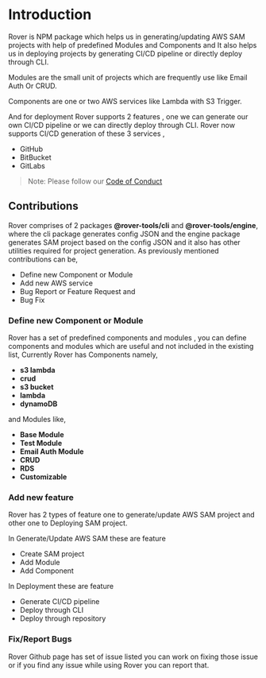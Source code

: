 # Introduction


Rover is NPM package which helps us in generating/updating AWS SAM projects with help of predefined Modules and Components and It also helps us in deploying projects by generating CI/CD pipeline or directly deploy through CLI.

Modules are the small  unit of projects which are frequently use like Email Auth Or CRUD.

Components are one or two AWS services like Lambda with S3 Trigger.

And for deployment Rover supports 2 features , one we can generate our own CI/CD pipeline or we can directly deploy through CLI.
Rover now supports CI/CD generation of these 3 services ,
* GitHub
* BitBucket
* GitLabs

> Note: Please follow our [Code of Conduct](Code%20of%20Conduct.mdx) 

## Contributions 
Rover comprises of 2 packages <b>@rover-tools/cli</b> and <b>@rover-tools/engine</b>, where the cli package generates config JSON and the engine package generates SAM project based on the config JSON and it also has other utilities required for project generation.
As previously mentioned  contributions can be,

* Define new Component or Module
* Add new AWS service 
* Bug Report or Feature Request and 
* Bug Fix

### Define new Component or Module
Rover has a set of predefined components and modules , you can define components and modules  which are useful and not included in the existing list, 
Currently Rover has   Components namely,
* <b>s3 lambda</b>
* <b>crud</b>
* <b>s3 bucket</b>
* <b>lambda</b>
* <b>dynamoDB</b>

and  Modules like,

  * <b>Base Module </b> 
  * <b>Test Module </b>
  * <b>Email Auth Module </b>
  * <b>CRUD  </b>
  * <b>RDS </b>
  * <b>Customizable </b>


### Add new feature
Rover has 2 types of feature one to generate/update AWS SAM project and other one to Deploying SAM  project. 

In Generate/Update AWS SAM these are feature 

* Create SAM project
* Add Module
* Add Component

In Deployment these are feature

* Generate CI/CD pipeline
* Deploy through CLI
* Deploy through repository



### Fix/Report Bugs
Rover Github page has set of issue listed you can work on fixing those issue or if you find any issue while using Rover you can report that.



